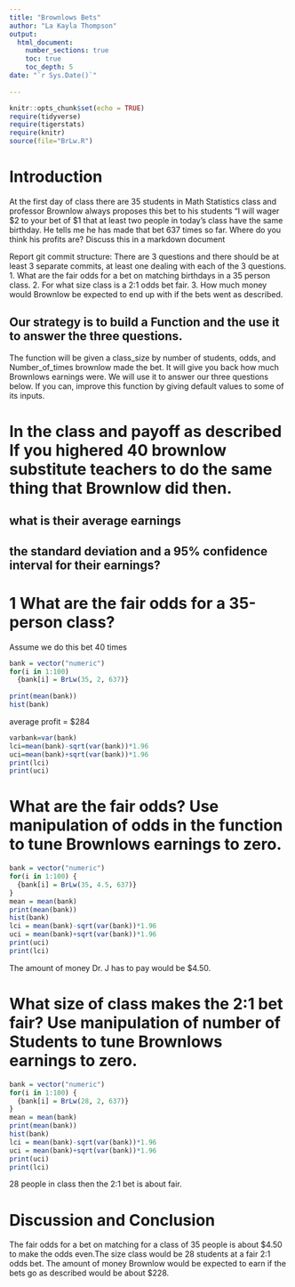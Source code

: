```yaml
---
title: "Brownlows Bets"
author: "La Kayla Thompson"
output: 
  html_document:
    number_sections: true
    toc: true
    toc_depth: 5
date: "`r Sys.Date()`"    
    
---
```

```r
knitr::opts_chunk$set(echo = TRUE)
require(tidyverse)
require(tigerstats)
require(knitr)
source(file="BrLw.R")
```


<!-- We recommend you use git branches -- create a separate branch for each major section i.e. Introduction, Methods, Results, Inferential Results, and Discussion and Conclusions - leave the YAML block untouched until the final merge where you put in your own name !-->

# Introduction

<!--In this section you explain what you are trying to show.  Where did the data come from?  What is the research or other question you are trying to answer?!-->

 At the first day of class there are 35 students in Math Statistics class and professor Brownlow always proposes this bet to his students "I will wager $2 to your bet of $1 that at least two people in today's class have  the same birthday.  He tells me he has made that bet 637 times so far. Where do you think his profits are? Discuss this in a markdown document
 
Report git commit structure:
There are 3 questions and there should be at least 3 separate commits, at least one dealing with each of the 3 questions.
1. What are the fair odds for a bet on matching birthdays in a 35 person class.
2. For what size class is a 2:1 odds bet fair.
3. How much money would Brownlow be expected to end up with if the bets went as described.

## Our strategy is to build a Function and the use it to answer the three questions. 

The function will be given a class_size by number of students, odds, and Number_of_times brownlow made the bet.  It will give you back how much Brownlows earnings were. We will use it to answer our three questions below. If you can, improve this function by giving default values to some of its inputs. 

# In the class and payoff as described  If you highered 40 brownlow substitute teachers to do the same thing that Brownlow did then.
## what is their average earnings
## the standard deviation and a 95% confidence interval for their earnings?
  
<!--Explain and display your method of coming up with a 95% confidence interval of  professor Brownlows winnings (or losings)-->

# 1 What are the fair odds for a 35-person class?
Assume we do this bet 40 times

```r
bank = vector("numeric")
for(i in 1:100) 
  {bank[i] = BrLw(35, 2, 637)}
  
print(mean(bank))
hist(bank)
```

average profit = $284

```r
varbank=var(bank)
lci=mean(bank)-sqrt(var(bank))*1.96
uci=mean(bank)+sqrt(var(bank))*1.96
print(lci)
print(uci)
```

# What are the fair odds? Use manipulation of odds in the function to tune Brownlows earnings to zero. 

<!--Decide on your methods:  In this section explain the approach you will take to attack the issue --- how will you decide on a likely estimate of professor Brownlow's earnings or losses after 637 bets. Also explain how you construct a 95% confidence interval about your estimate of his winnings !-->

```r
bank = vector("numeric")
for(i in 1:100) {
  {bank[i] = BrLw(35, 4.5, 637)}
}
mean = mean(bank)
print(mean(bank))
hist(bank)
lci = mean(bank)-sqrt(var(bank))*1.96
uci = mean(bank)+sqrt(var(bank))*1.96
print(uci)
print(lci)
```

The amount of money Dr. J has to pay would be $4.50.   

# What size of class makes the 2:1 bet fair?  Use manipulation of number of Students to tune Brownlows earnings to zero.

```r
bank = vector("numeric")
for(i in 1:100) {
  {bank[i] = BrLw(28, 2, 637)}
}
mean = mean(bank)
print(mean(bank))
hist(bank)
lci = mean(bank)-sqrt(var(bank))*1.96
uci = mean(bank)+sqrt(var(bank))*1.96
print(uci)
print(lci)
```

<!--Explain and display the results of your method of coming up with the estimate of professor Brownlows betting profits!-->

28 people in class then the 2:1 bet is about fair.

# Discussion and Conclusion

<!--Discussion and conclusion here.  If professor Brownlow is consistantly making or losing money how could he change his payout so that his profits center on zero?  Also discuss what size his class should be in order to have his current scheme balance at zero profit.!-->

The fair odds for a bet on matching for a class of 35 people is about $4.50 to make the odds even.The size class would be 28 students at a fair 2:1 odds bet. The amount of money Brownlow would be expected to earn if the bets go as described would be about $228. 